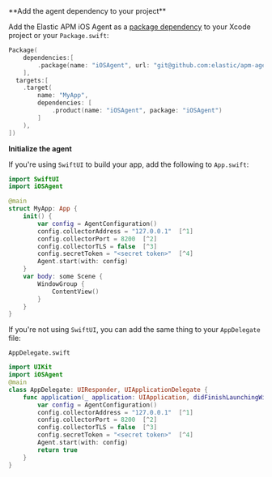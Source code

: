 


<DocCallOut template="technical_preview" />
**Add the agent dependency to your project**

Add the Elastic APM iOS Agent as a
[package dependency](https://developer.apple.com/documentation/swift_packages/adding_package_dependencies_to_your_app)
to your Xcode project or your `Package.swift`:

```swift
Package(
    dependencies:[
        .package(name: "iOSAgent", url: "git@github.com:elastic/apm-agent-ios.git", .branch("main")),
    ],
  targets:[
    .target(
        name: "MyApp",
        dependencies: [
            .product(name: "iOSAgent", package: "iOSAgent")
        ]
    ),
])
```

**Initialize the agent**

If you're using `SwiftUI` to build your app, add the following to `App.swift`:

```swift
import SwiftUI
import iOSAgent

@main
struct MyApp: App {
    init() {
        var config = AgentConfiguration()
        config.collectorAddress = "127.0.0.1"  [^1]
        config.collectorPort = 8200  [^2]
        config.collectorTLS = false  [^3]
        config.secretToken = "<secret token>"  [^4]
        Agent.start(with: config)
    }
    var body: some Scene {
        WindowGroup {
            ContentView()
        }
    }
}
```
[^1]: APM Server URL or IP address
[^2]: APM Server port number
[^3]: Enable TLS for Open telemetry exporters
[^4]: Set secret token for APM server connection

If you're not using `SwiftUI`, you can add the same thing to your `AppDelegate` file:

`AppDelegate.swift`

```swift
import UIKit
import iOSAgent
@main
class AppDelegate: UIResponder, UIApplicationDelegate {
    func application(_ application: UIApplication, didFinishLaunchingWithOptions launchOptions: [UIApplication.LaunchOptionsKey: Any]?) -> Bool {
        var config = AgentConfiguration()
        config.collectorAddress = "127.0.0.1"  [^1]
        config.collectorPort = 8200  [^2]
        config.collectorTLS = false  [^3]
        config.secretToken = "<secret token>"  [^4]
        Agent.start(with: config)
        return true
    }
}
```
[^1]: APM Server URL or IP address
[^2]: APM Server port number
[^3]: Enable TLS for Open telemetry exporters
[^4]: Set secret token for APM server connection
